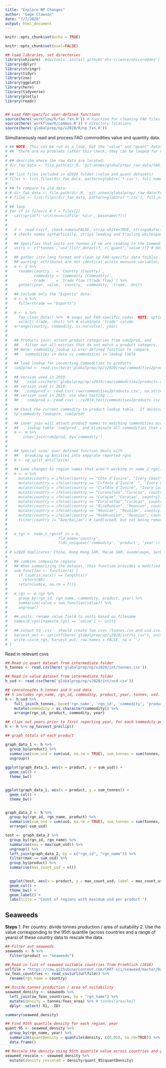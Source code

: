 ```yaml
---
title: "Explore NP Changes"
author: "Gage Clawson"
date: "7/7/2020"
output: html_document
---
```


```r
knitr::opts_chunk$set(echo = TRUE)
```

```r

knitr::opts_chunk$set(eval=FALSE)

## load libraries, set directories
library(ohicore)  #devtools::install_github('ohi-science/ohicore@dev')
library(dplyr)
library(stringr)
library(tidyr)
library(zoo)  
library(ggplot2)
library(here)
library(tidyverse)
library(plotly)
library(readr)


## Load FAO-specific user-defined functions
source(here('workflow/R/fao_fxn.R')) # function for cleaning FAO files
source(here('workflow/R/common.R')) # directory locations
source(here('globalprep/np/v2020/R/np_fxn.R'))

```


Simultaneously read and process FAO commodities value and quantity data.

```r

# ## NOTE: This can be run as a loop, but the "value" and "quant" datasets need to be run individually to make sure
# ##  there are no problems (after this check, they can be looped for efficiency)
# 
# ## describe where the raw data are located:
# dir_fao_data <- file.path(dir_M, 'git-annex/globalprep/_raw_data/FAO_commodities/d2020')
# 
# ## list files included in d2020 folder (value and quant datasets)
# files <- list.files(dir_fao_data, pattern=glob2rx('*.csv'), full.names=TRUE)
# 
# ## To compare to old data:
# # dir_fao_data <- file.path(dir_M, 'git-annex/globalprep/_raw_data/FAO_commodities/d2018')
# # files <- list.files(dir_fao_data, pattern=glob2rx('*.csv'), full.names=T)
# 
# ## loop
# for (f in files){ # f = files[2]
#   cat(sprintf('\n\n\n====\nfile: %s\n', basename(f)))
#   
#   
#   d <- read.csv(f, check.names=FALSE, strip.white=TRUE, stringsAsFactors = FALSE) # stringsAsFactors=T
#   # checks names syntactically, strips leading and trailing whitespace, prevents conversion of characters to factors 
#   
#   ## Specifies that units are tonnes if we are reading in the Commodities Quantity data csv, and usd if we are reading in the Commodities Value data csv
#   units <- c('tonnes','usd')[str_detect(f, c('quant','value'))] # detect unit name using lowercase American English
# 
#   ## gather into long format and clean up FAO-specific data foibles
#   ## warning: attributes are not identical across measure variables; they will be dropped: this is fine
#   m <- d %>% 
#     rename(country   = `Country (Country)`,
#            commodity = `Commodity (Commodity)`,
#            trade     = `Trade flow (Trade flow)`) %>%
#     gather(year, value, -country, -commodity, -trade, -Unit)
#   
#   ## Include only the "Exports" data:
#   m <- m %>%
#     filter(trade == "Exports")
# 
#   m <- m %>%
#     fao_clean_data() %>%  # swaps out FAO-specific codes. NOTE: optional parameter 'sub_0_0' can be passed to control how a '0 0' code is interpreted.
#     select(-trade, -Unit) %>% # eliminate 'trade' column
#   arrange(country, commodity, is.na(value), year)
# 
#   
#   ## Products join: attach product categories from com2prod, and
#   ##   filter out all entries that do not match a product category.
#   ## Note: commodity_lookup is user-defined function to compare 
#   ##   commodities in data vs commodities in lookup table
#   
#   ## load lookup for converting commodities to products
#   com2prod <- read.csv(here('globalprep/np/v2020/raw/commodities2products.csv'), na.strings='')
#   
#   ## version used in 2019:
#   ##    read.csv(here('globalprep/np/v2019/raw/commodities2products.csv'), na.strings='')
#   ## version used in 2018:
#   ##    com2prod <- read.csv('raw/commodities2products.csv', na.strings='')
#   ## version used in 2015: use when testing....
#   ##    com2prod <- read.csv('../v2014_test/commodities2products.csv', na.strings='')
#     
#   ## Check the current commodity-to-product lookup table.  If necessary, make changes to     "raw/commodities2products.csv"
#   np_commodity_lookup(m, com2prod)
#     
#   ## inner_join will attach product names to matching commodities according to
#   ##    lookup table 'com2prod', and eliminate all commodities that do not appear in the lookup table.
#   m <- m %>%
#       inner_join(com2prod, by='commodity')
#     
#     
#   ## Special case: user-defined function deals with 
#   ##   breaking up Antilles into separate reported rgns
#   m <- np_split_antilles(m)
#     
#   ## Some changes to region names that aren't working in name_2_rgn()
#   m <- m %>%
#     mutate(country = ifelse(country == "Côte d'Ivoire", "Ivory Coast", country)) %>%
#     mutate(country = ifelse(country == "C<f4>te d'Ivoire	", "Ivory Coast", country)) %>%
#     mutate(country = ifelse(country == "C\xf4te d'Ivoire", "Ivory Coast", country)) %>%
#     mutate(country = ifelse(country == "Cura<e7>ao","Curacao", country)) %>%
#     mutate(country = ifelse(country == "Curaçao","Curacao", country)) %>%
#     mutate(country = ifelse(country == "Cura\xe7ao","Curacao", country)) %>%
#     mutate(country = ifelse(country == "R\xe9union", "Reunion", country)) %>% 
#     mutate(country = ifelse(country == "Réunion", "Reunion", country)) %>% 
#     mutate(country = ifelse(country == "R<e9>union", "Reunion", country)) %>% 
#     filter(country != "Azerbaijan") # landlocked, but not being removed by name_2_rgn?
#                
#     
#   m_rgn <- name_2_rgn(df_in = m,
#                       fld_name='country', 
#                       flds_unique=c('commodity', 'product', 'year'))
#     
# # v2020 duplicates: China, Hong Kong SAR, Macao SAR, Guadeloupe, Serbia and Montenegro, etc - these are addressed below in the group_by/summarize pipe  
#   
#   ## combine composite regions
#   ## When summarizing the dataset, this function provides a modified way to sum the value column while maintaining NA values when both variables are NA (rather than turning to zero values). The function will sum non-NA values normally.
#   sum_function <- function(x) {
#     if (sum(is.na(x)) == length(x)) 
#       return(NA)
#     return(sum(x, na.rm = T))}
#   
#   m_rgn <- m_rgn %>%
#     group_by(rgn_id, rgn_name, commodity, product, year) %>%
#     summarize(value = sum_function(value)) %>%
#     ungroup()
# 
#   ## units: rename value field to units based on filename
#   names(m_rgn)[names(m_rgn) == 'value'] <- units  
#   
#   ## output to .csv - should create two csvs (tonnes.csv and usd.csv)
#   harvest_out <- sprintf(here('globalprep/np/v2020/int/%s.csv'), units)
#   write.csv(m_rgn, harvest_out, row.names = FALSE, na = '')
# }

```

Read in relevant csvs
```r
## Read in quant dataset from intermediate folder
h_tonnes <- read.csv(here('globalprep/np/v2020/int/tonnes.csv'))

## Read in value dataset from intermediate folder
h_usd <- read.csv(here('globalprep/np/v2020/int/usd.csv'))

## concatenates h_tonnes and h_usd data
## h includes rgn_name, rgn_id, commodity, product, year, tonnes, usd.
h <- h_usd %>%
    full_join(h_tonnes, by=c('rgn_name', 'rgn_id', 'commodity', 'product', 'year')) %>%
    mutate(commodity = as.character(commodity)) %>%
    arrange(rgn_id, product, commodity, year)

## clips out years prior to first reporting year, for each commodity per region
h <- h %>% np_harvest_preclip()

```

```r
## graph totals of each product

graph_data_1 <- h %>%
  group_by(product) %>%
  summarise(sum_usd = sum(usd, na.rm = TRUE), sum_tonnes = sum(tonnes, na.rm = TRUE)) %>%
  ungroup()
  
ggplot(graph_data_1, aes(x = product, y = sum_usd)) +
  geom_col() + 
  theme_bw()


ggplot(graph_data_1, aes(x = product, y = sum_tonnes)) +
  geom_col() + 
  theme_bw()


graph_data_2 <- h %>%
  group_by(rgn_id, rgn_name, product) %>%
  summarise(sum_usd = sum(usd, na.rm = TRUE), sum_tonnes = sum(tonnes, na.rm = TRUE)) %>%
  arrange(-sum_usd)

test <- graph_data_2 %>%
  group_by(rgn_id, rgn_name) %>%
  summarise(max = max(sum_usd)) %>%
  ungroup() %>%
  left_join(graph_data_2, by = c("rgn_id", "rgn_name")) %>%
  filter(max == sum_usd) %>%
  group_by(product) %>%
  summarise(max_count_usd = n())
  

  ggplot(test, aes(x = product, y = max_count_usd, label = max_count_usd)) +
  geom_col() + 
  theme_bw() +
  geom_label() + 
  labs(title = "Count of regions with maximum usd per product ")
```

## Seaweeds

**Steps**
1. Per country: divide tonnes production / area of suitability
2. Use the value corresponding to the 95th quantile (across countries and a range of years) of these country data to rescale the data.

```r

## Filter out seaweeds
seaweeds <- h %>% 
  filter(product == "seaweeds")

## Read in list of seaweed suitable countries from Froehlich (2018)
urlfile = "https://raw.githubusercontent.com/CART-sci/seaweed/master/Data/sw_feasible_countries.csv"
sw_feas_countries <- read_csv(url(urlfile)) %>% 
  rename(rgn_name = country)

## Divide tonnes production / area of suitability
seaweed_density <- seaweeds %>% 
  left_join(sw_feas_countries, by = "rgn_name") %>% 
  mutate(density = tonnes/feas_area) %>% # tonnes/area(km2)
  dplyr::select(-X1, -ID)

summary(seaweed_density)

## Find 95th quantile density for each region, year
quant_95 <- seaweed_density %>% 
  group_by(rgn_name, year) %>% 
  summarize(quantDensity = quantile(density, c(0.95), na.rm=TRUE)) %>% 
  data.frame()

## Rescale the density using 95th quantile value across countries and years
seaweed_rescale <- seaweed_density %>% 
  mutate(density_rescaled = density/quant_95$quantDensity)

```

